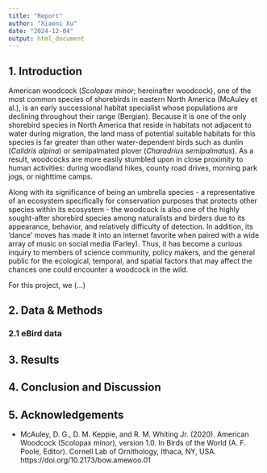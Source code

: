 ```yaml
---
title: "Report"
author: "Xiaoni Xu"
date: "2024-12-04"
output: html_document
---
```


## 1. Introduction

  American woodcock (*Scolopax minor*; hereinafter woodcock), one of the most common species of shorebirds in eastern North America (McAuley et al.), is an early successional habitat specialist whose populations are declining throughout their range (Bergian). Because it is one of the only shorebird species in North America that reside in habitats not adjacent to water during migration, the land mass of potential suitable habitats for this species is far greater than other water-dependent birds such as dunlin (*Calidris alpina*) or semipalmated plover (*Charadrius semipalmatus*). As a result, woodcocks are more easily stumbled upon in close proximity to human activities: during woodland hikes, county road drives, morning park jogs, or nighttime camps.
  
  Along with its significance of being an umbrella species - a representative of an ecosystem specifically for conservation purposes that protects other species within its ecosystem - the woodcock is also one of the highly sought-after shorebird species among naturalists and birders due to its appearance, behavior, and relatively difficulty of detection. In addition, its 'dance' moves has made it into an internet favorite when paired with a wide array of music on social media (Farley). Thus, it has become a curious inquiry to members of science community, policy makers, and the general public for the ecological, temporal, and spatial factors that may affect the chances one could encounter a woodcock in the wild.
  
  For this project, we (...)
  
## 2. Data & Methods

### 2.1 eBird data

## 3. Results

## 4. Conclusion and Discussion

## 5. Acknowledgements

- McAuley, D. G., D. M. Keppie, and R. M. Whiting Jr. (2020). American Woodcock (Scolopax minor), version 1.0. In Birds of the World (A. F. Poole, Editor). Cornell Lab of Ornithology, Ithaca, NY, USA. https://doi.org/10.2173/bow.amewoo.01